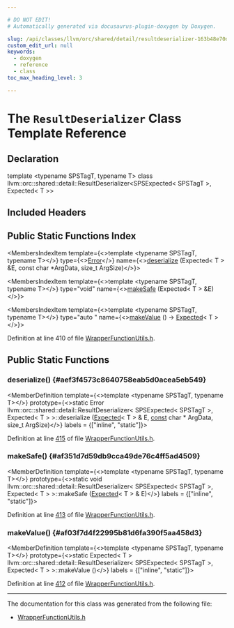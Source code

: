 ```yaml
---

# DO NOT EDIT!
# Automatically generated via docusaurus-plugin-doxygen by Doxygen.

slug: /api/classes/llvm/orc/shared/detail/resultdeserializer-163b48e70dbecc03c34344b5da8431c0
custom_edit_url: null
keywords:
  - doxygen
  - reference
  - class
toc_max_heading_level: 3

---
```





# The `ResultDeserializer` Class Template Reference

<DoxygenPage pluginConfig={pluginConfig}>



## Declaration

<CodeBlock>template &lt;typename SPSTagT, typename T&gt;
class llvm::orc::shared::detail::ResultDeserializer&lt;SPSExpected&lt; SPSTagT &gt;, Expected&lt; T &gt;&gt;</CodeBlock>

## Included Headers

<IncludesList>
<IncludesListItem
  filePath="llvm/ExecutionEngine/Orc/Shared/WrapperFunctionUtils.h"
  permalink="/docs/api/files/include/include/llvm/include/llvm/executionengine/include/llvm/executionengine/orc/include/llvm/executionengine/orc/shared/wrapperfunctionutils-h"
  isLocal="true" />
</IncludesList>

## Public Static Functions Index

<MembersIndex>

<MembersIndexItem
  template={<>template &lt;typename SPSTagT, typename T&gt;</>}
  type={<><a href="/docs/api/classes/llvm/error">Error</a></>}
  name={<><a href="#aef3f4573c8640758eab5d0acea5eb549">deserialize</a> (Expected&lt; T &gt; &amp;E, const char &#42;ArgData, size&#95;t ArgSize)</>}>
</MembersIndexItem>

<MembersIndexItem
  template={<>template &lt;typename SPSTagT, typename T&gt;</>}
  type="void"
  name={<><a href="#af351d7d59db9cca49de76c4ff5ad4509">makeSafe</a> (Expected&lt; T &gt; &amp;E)</>}>
</MembersIndexItem>

<MembersIndexItem
  template={<>template &lt;typename SPSTagT, typename T&gt;</>}
  type="auto "
  name={<><a href="#af03f7d4f22995b81d6fa390f5aa458d3">makeValue</a> () -&gt; <a href="/docs/api/classes/llvm/expected">Expected</a>&lt; T &gt;</>}>
</MembersIndexItem>

</MembersIndex>


Definition at line 410 of file <a href="/docs/api/files/include/include/llvm/include/llvm/executionengine/include/llvm/executionengine/orc/include/llvm/executionengine/orc/shared/wrapperfunctionutils-h">WrapperFunctionUtils.h</a>.

<SectionDefinition>

## Public Static Functions

### deserialize() {#aef3f4573c8640758eab5d0acea5eb549}

<MemberDefinition
  template={<>template &lt;typename SPSTagT, typename T&gt;</>}
  prototype={<>static Error llvm::orc::shared::detail::ResultDeserializer&lt; SPSExpected&lt; SPSTagT &gt;, Expected&lt; T &gt; &gt;::deserialize (<a href="/docs/api/classes/llvm/expected">Expected</a>&lt; T &gt; &amp; E, <a href="/docs/api/files/lib/lib/target/lib/target/aarch64/aarch64promoteconstant-cpp/#a90f8350fecae261c25be85d38b451bff">const</a> char &#42; ArgData, size&#95;t ArgSize)</>}
  labels = {["inline", "static"]}>

Definition at line <a href="/docs/api/files/include/include/llvm/include/llvm/executionengine/include/llvm/executionengine/orc/include/llvm/executionengine/orc/shared/wrapperfunctionutils-h/#l00415">415</a> of file <a href="/docs/api/files/include/include/llvm/include/llvm/executionengine/include/llvm/executionengine/orc/include/llvm/executionengine/orc/shared/wrapperfunctionutils-h">WrapperFunctionUtils.h</a>.
</MemberDefinition>

### makeSafe() {#af351d7d59db9cca49de76c4ff5ad4509}

<MemberDefinition
  template={<>template &lt;typename SPSTagT, typename T&gt;</>}
  prototype={<>static void llvm::orc::shared::detail::ResultDeserializer&lt; SPSExpected&lt; SPSTagT &gt;, Expected&lt; T &gt; &gt;::makeSafe (<a href="/docs/api/classes/llvm/expected">Expected</a>&lt; T &gt; &amp; E)</>}
  labels = {["inline", "static"]}>

Definition at line <a href="/docs/api/files/include/include/llvm/include/llvm/executionengine/include/llvm/executionengine/orc/include/llvm/executionengine/orc/shared/wrapperfunctionutils-h/#l00413">413</a> of file <a href="/docs/api/files/include/include/llvm/include/llvm/executionengine/include/llvm/executionengine/orc/include/llvm/executionengine/orc/shared/wrapperfunctionutils-h">WrapperFunctionUtils.h</a>.
</MemberDefinition>

### makeValue() {#af03f7d4f22995b81d6fa390f5aa458d3}

<MemberDefinition
  template={<>template &lt;typename SPSTagT, typename T&gt;</>}
  prototype={<>static Expected&lt; T &gt; llvm::orc::shared::detail::ResultDeserializer&lt; SPSExpected&lt; SPSTagT &gt;, Expected&lt; T &gt; &gt;::makeValue ()</>}
  labels = {["inline", "static"]}>

Definition at line <a href="/docs/api/files/include/include/llvm/include/llvm/executionengine/include/llvm/executionengine/orc/include/llvm/executionengine/orc/shared/wrapperfunctionutils-h/#l00412">412</a> of file <a href="/docs/api/files/include/include/llvm/include/llvm/executionengine/include/llvm/executionengine/orc/include/llvm/executionengine/orc/shared/wrapperfunctionutils-h">WrapperFunctionUtils.h</a>.
</MemberDefinition>

</SectionDefinition>

<hr/>

The documentation for this class was generated from the following file:

<ul>
<li><a href="/docs/api/files/include/include/llvm/include/llvm/executionengine/include/llvm/executionengine/orc/include/llvm/executionengine/orc/shared/wrapperfunctionutils-h">WrapperFunctionUtils.h</a></li>
</ul>

</DoxygenPage>

